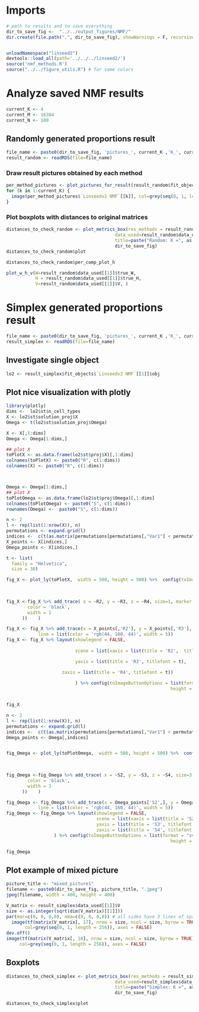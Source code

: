 
# Imports 

```r
# path to results and to save everything
dir_to_save_fig <-  "../../output_figures/NMF/"
dir.create(file.path(".", dir_to_save_fig), showWarnings = F, recursive = T)


unloadNamespace("linseed2")
devtools::load_all(path='../../../linseed2/')
source('nmf_methods.R')
source("../../figure_utils.R") # for same colors
```

# Analyze saved NMF results
```r
current_K <- 4
current_M <- 16384
current_N <- 100
```

## Randomly generated proportions result
```r
file_name <- paste0(dir_to_save_fig, 'pictures_', current_K ,'K_', current_N, 'N_', current_M, 'M_random-H_10runs_10init.rds')
result_random <- readRDS(file=file_name)

```

### Draw result pictures obtained by each method


```r

per_method_pictures <- plot_pictures_for_result(result_random$fit_objects, model_index = 10, dir_to_save_fig)
for (k in 1:current_K) {
  image(per_method_pictures$`Linseedv2 NMF`[[k]], col=grey(seq(0, 1, length = 64)), axes=0)
}

```
### Plot boxplots with distances to original matrices
```r
distances_to_check_random <- plot_metrics_box(res_methods = result_random$fit_objects, 
                                         data_used=result_random$data_used, 
                                         title=paste("Random: K =", as.character(current_K), "M =", as.character(current_M),"N =",as.character(current_N)),
                                         dir_to_save_fig)
distances_to_check_random$plot
```

```r
distances_to_check_random$per_comp_plot_h
```


```r
plot_w_h_v(W=result_random$data_used[[1]]$true_W, 
           H = result_random$data_used[[1]]$true_H, 
           V=result_random$data_used[[1]]$V, )
```
# Simplex generated proportions result



```r
file_name <- paste0(dir_to_save_fig, 'pictures_', current_K ,'K_', current_N, 'N_', current_M, 'M_simplex-H_10runs_10init.rds')
result_simplex <- readRDS(file=file_name)
```

## Investigate single object
```r
lo2 <- result_simplex$fit_objects$`Linseedv2 NMF`[[1]]$obj
```

## Plot nice visualization with plotly
```r
library(plotly)
dims <-  lo2$st$n_cell_types
X <- lo2$st$solution_proj$X
Omega <- t(lo2$st$solution_proj$Omega)

X <- X[,1:dims]
Omega <- Omega[1:dims,]

## plot X
toPlotX <- as.data.frame(lo2$st$proj$X)[,1:dims]
colnames(toPlotX) <- paste0("R", c(1:dims))
colnames(X) <- paste0("R", c(1:dims))



Omega <- Omega[1:dims,]
## plot X
toPlotOmega <- as.data.frame(lo2$st$proj$Omega)[,1:dims]
colnames(toPlotOmega) <- paste0("S", c(1:dims))
rownames(Omega) <-  paste0("S", c(1:dims))

```


```r
n <- 2
l <- rep(list(1:nrow(X)), n)
permutations <- expand.grid(l)
indices <-  c(t(as.matrix(permutations[permutations[,"Var1"] < permutations[, 'Var2'],] )))
X_points <- X[indices,]
Omega_points <- X[indices,]

t <- list(
  family = "Helvetica",
  size = 30)

fig_X <- plot_ly(toPlotX,  width = 500, height = 500) %>%  config(toImageButtonOptions = list(format = "svg",      
                                                                                                      width = 600,
                                                                                                      height = 600))

fig_X <-fig_X %>% add_trace( x = ~R2, y = ~R3, z = ~R4, size=1, marker = list(symbol = 'circle', color = "gray", opacity = 0.8, line = list(
        color = 'black',
        width = 1
      ))    )

fig_X <- fig_X %>% add_trace(x = X_points[,'R2'], y = X_points[,'R3'], z = X_points[,'R4'],
            line = list(color = 'rgb(44, 160, 44)', width = 5))
fig_X <- fig_X %>% layout(showlegend = FALSE, 
                          
                          scene = list(xaxis = list(title = 'R2',  titlefont = t),

                          yaxis = list(title = 'R3', titlefont = t),

                     zaxis = list(title = 'R4', titlefont = t))
                  
                          ) %>% config(toImageButtonOptions = list(format = "svg", width = 600,
                                                              height = 600))


fig_X
```


```r
n <- 2
l <- rep(list(1:nrow(X)), n)
permutations <- expand.grid(l)
indices <-  c(t(as.matrix(permutations[permutations[,"Var1"] < permutations[, 'Var2'],] )))
Omega_points <- Omega[,indices]


fig_Omega <- plot_ly(toPlotOmega,  width = 500, height = 500) %>%  config(toImageButtonOptions = list(format = "svg",      
                                                                                                      width = 600,
                                                                                                      height = 600))

fig_Omega <-fig_Omega %>% add_trace( x = ~S2, y = ~S3, z = ~S4, size=3, marker = list(symbol = 'circle', size=5,  color = "gray", line = list(
        color = 'black',
        width = 3
      ))    )

fig_Omega <- fig_Omega %>% add_trace(x = Omega_points['S2',], y = Omega_points['S3',], z = Omega_points['S4',],
            line = list(color = 'rgb(44, 160, 44)', width = 5))
fig_Omega <- fig_Omega %>% layout(showlegend = FALSE,
                                  scene = list(xaxis = list(title = 'S2',  titlefont = t),
                                  yaxis = list(title = 'S3', titlefont = t),
                                  zaxis = list(title = 'S4', titlefont = t))
                  ) %>% config(toImageButtonOptions = list(format = "svg", width = 600,
                                                              height = 600))

fig_Omega
```
## Plot example of mixed picture

```r
picture_title <- "mixed_picture1"
filename <- paste0(dir_to_save_fig, picture_title, ".jpeg")
jpeg(filename, width = 400, height = 400)

V_matrix <- result_simplex$data_used[[1]]$V
size <- as.integer(sqrt(dim(V_matrix)[[1]]))
par(mar=c(0, 0, 0,0), oma=c(0, 0, 0,0)) # all sides have 3 lines of space
  image(tf(matrix(V_matrix[, 17], nrow = size, ncol = size, byrow = TRUE)),
       col=grey(seq(0, 1, length = 256)), axes = FALSE)
dev.off()
image(tf(matrix(V_matrix[, 18], nrow = size, ncol = size, byrow = TRUE)),
     col=grey(seq(0, 1, length = 256)), axes = FALSE)
```

## Boxplots


```r
distances_to_check_simplex <- plot_metrics_box(res_methods = result_simplex$fit_objects, 
                                         data_used=result_simplex$data_used, 
                                         title=paste("Simplex: K =", as.character(current_K), "M =", as.character(current_M),"N =",as.character(current_N)),
                                         dir_to_save_fig)

distances_to_check_simplex$plot
```




